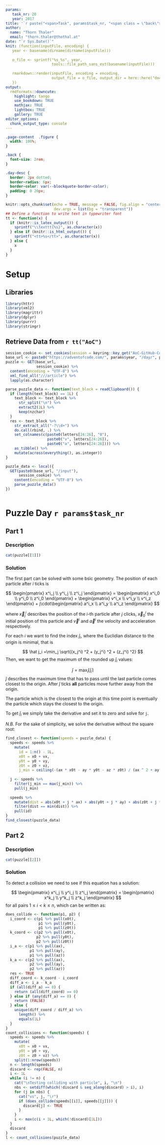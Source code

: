 ```yaml
---
params:
   task_nr: 20
   year: 2017
title: '`r paste("<span>Task", params$task_nr, "<span class = \"back\"><a href = \"index.html\">", fontawesome::fa("home"), "</a></span></span>")`'
author: 
  name: "Thorn Thaler"
  email: "thorn.thaler@thothal.at"
date: "`r Sys.Date()`"
knit: (function(inputFile, encoding) {
   year <- basename(dirname(dirname(inputFile)))
   
   o_file <- sprintf("%s_%s", year, 
                     tools::file_path_sans_ext(basename(inputFile)))
                     
   rmarkdown::render(inputFile, encoding = encoding, 
                     output_file = o_file, output_dir = here::here("docs"))
   })
output: 
  rmdformats::downcute:
    highlight: tango
    use_bookdown: TRUE
    mathjax: TRUE
    lightbox: TRUE
    gallery: TRUE
editor_options: 
  chunk_output_type: console
---
```


```css
.page-content  .figure {
  width: 100%;
}

.back {
  font-size: 2rem;
}

.day-desc {
  border: 2px dotted;
  border-radius: 6px;
  border-color: var(--blockquote-border-color);
  padding: 0 20px;
}
```

```r
knitr::opts_chunk$set(echo = TRUE, message = FALSE, fig.align = "center",
                      dev.args = list(bg = "transparent"))
## Define a function to write text in typewriter font
tt <- function(x) {
  if (knitr::is_latex_output()) {
    sprintf("\\texttt{%s}", as.character(x))
  } else if (knitr::is_html_output()) {
    sprintf("<tt>%s</tt>", as.character(x))
  } else {
    x
  }
}

```

# Setup

## Libraries

```r
library(httr)
library(xml2)
library(magrittr)
library(dplyr)
library(purrr)
library(stringr)
```

## Retrieve Data from `r tt("AoC")`


```r
session_cookie <- set_cookies(session = keyring::key_get("AoC-GitHub-Cookie"))
base_url <- paste0("https://adventofcode.com/", params$year, "/day/", params$task_nr)
puzzle <- GET(base_url,
              session_cookie) %>% 
  content(encoding = "UTF-8") %>% 
  xml_find_all("///article") %>% 
  lapply(as.character)

parse_puzzle_data <- function(text_block = readClipboard()) {
  if (length(text_block) == 1L) {
    text_block <- text_block %>% 
      str_split("\n") %>% 
      extract2(1L) %>% 
      keep(nzchar)
  }
  res <- text_block %>% 
    str_extract_all("-?\\d+") %>% 
    do.call(rbind, .) %>% 
    set_colnames(c(paste0(letters[24:26], "0"),
                   paste0("v", letters[24:26]),
                   paste0("a", letters[24:26]))) %>% 
    as_tibble() %>% 
    mutate(across(everything(), as.integer))
}

puzzle_data <- local({
  GET(paste0(base_url, "/input"),
      session_cookie) %>% 
    content(encoding = "UTF-8") %>% 
    parse_puzzle_data()
})
```

```r
```

# Puzzle Day `r params$task_nr`

## Part 1

### Description

```r
cat(puzzle[[1]])
```

### Solution

The first part can be solved with some bsic geometry. The position of each particle after
$i$ ticks is

$$
\begin{pmatrix}
x^i_j \\ y^i_j \\ z^i_j
\end{pmatrix} =
\begin{pmatrix}
x^i_0 \\ y^i_0 \\ z^i_0
\end{pmatrix} +
\begin{pmatrix}
v^i_x \\ v^i_y \\ v^i_z
\end{pmatrix} +
j\cdot\begin{pmatrix}
a^i_x \\ a^i_y \\ a^i_z
\end{pmatrix}
$$

where $\vec x^i_j$ describes the position of the $i$-th particle after $j$ clicks, 
$\vec x^i_0$ the initial position of this particle and $\vec v^i$ and $\vec a^i$ the 
velocity and acceleration respectively.

For each $i$ we want to find the index $\hat j_i$, where the Euclidian distance to the 
origin is minimal, that is 

$$
\hat j_i =\min_j \sqrt{(x_j^i) ^2 + (y_j^i) ^2 + (z_j^i) ^2} 
$$
Then, we want to get the maximum of the rounded up $\hat j_i$ values:

$$
\hat j = \max_i\left\lceil \hat j_i \right\rceil
$$
$\hat j$ describes the maximum time that has to pass until the last particle comes closest
to the origin. After $\hat j$ ticks **all** particles move further away from the origin.

The particle which is the closest to the origin at this time point is eventually the 
particle which stays the closest to the origin.

To get $\hat j_i$ we simply take the derivative and set it to zero and solve for `j`. 


*N.B.* For the sake of simplicity, we solve the derivative without the square root:


\begin{align}
f_i(j) &= (x_j^i) ^2 + (y_j^i) ^2 + (z_j^i) ^2 \\
&= (\underbrace{x_0^i + v_x^i}_{=:\tilde x^i} + j\cdot a_x^i)^2 + 
(\underbrace{y_0^i + v_y^i}_{=:\tilde y^i} + j\cdot a_y^i)^2 + 
(\underbrace{z_0^i + v_z^i}_{=:\tilde z^i} + j\cdot a_z^i)^2\\
f_i'(j) &= 2a_x^i\left(\tilde x^i + j\cdot a_x^i\right) +
         2a_y^i\left(\tilde y^i + j\cdot a_y^i\right) +
         2a_z^i\left(\tilde z^i + j\cdot a_z^i\right) \\
&= 2a_x^i\tilde x^i + 2a_y^i\tilde y^i + 2a_z^i\tilde z^i +
2j\left(\left(a_x^i\right)^2 + \left(a_y^i\right)^2 + \left(a_z^i\right)^2 \right)
\stackrel{!}{=} 0 \\
\hat j_i &= - \frac{a_x^i\tilde x^i + a_y^i\tilde y^i + 
a_z^i\tilde z^i}{\left(a_x^i\right)^2 + \left(a_y^i\right)^2 + \left(a_z^i\right)^2}

\end{align}

```r
find_closest <- function(speeds = puzzle_data) {
  speeds <- speeds %>% 
    mutate(
      id = 1:n() - 1L,
      x0t = x0 + vx,
      y0t = y0 + vy,
      z0t = z0 + vz,
      j_min = ceiling(-(ax * x0t - ay * y0t - az * z0t) / (ax ^ 2 + ay ^ 2 + az ^ 2)))
  
  j <- speeds %>% 
    filter(j_min == max(j_min)) %>% 
    pull(j_min)
  
  speeds %>% 
    mutate(dist = abs(x0t + j * ax) + abs(y0t + j * ay) + abs(z0t + j * az)) %>%
    filter(dist == min(dist)) %>% 
    pull(id)
}
find_closest(puzzle_data)
```

## Part 2

### Description

```r
cat(puzzle[[2]])
```

### Solution

To detect a collision we need to see if this equation has a solution:

$$
\begin{pmatrix}
x^i_j \\ y^i_j \\ z^i_j
\end{pmatrix} = 
\begin{pmatrix}
x^k_j \\ y^k_j \\ z^k_j
\end{pmatrix}
$$
for all pairs $1\leq i < k \leq n$, which can be written as:
\begin{align}
x_0^i + v_x^i + j\cdot a_x ^i &= x_0^k + v_x^k + j\cdot a_x ^k\\
y_0^i + v_y^i + j\cdot a_y ^i &= y_0^k + v_y^k + j\cdot a_y ^k\\
z_0^i + v_z^i + j\cdot a_z ^i &= z_0^k + v_z^k + j\cdot a_z ^k\\
\tilde x^i + j\cdot a_x ^i &= \tilde x^k + j\cdot a_x ^k\\
\tilde y^i + j\cdot a_y ^i &= \tilde y^k + j\cdot a_y ^k\\
\tilde z^i + j\cdot a_z ^i &= \tilde z^k + j\cdot a_z ^k\\
j &= \frac{\tilde x^k - \tilde x^i}{a_x^i - a_x^k}\\
j &= \frac{\tilde y^k - \tilde y^i}{a_y^i - a_y^k}\\
j &= \frac{\tilde z^k - \tilde z^i}{a_z^i - a_z^k}
\end{align}



```r
does_collide <- function(p1, p2) {
  i_coord <- c(p1 %>% pull(x0t),
               p1 %>% pull(y0t),
               p1 %>% pull(z0t))
  k_coord <- c(p2 %>% pull(x0t),
              p2 %>% pull(y0t),
              p2 %>% pull(z0t))
  i_a <- c(p1 %>% pull(ax),
           p1 %>% pull(ay),
           p1 %>% pull(az))
  k_a <- c(p2 %>% pull(ax),
           p2 %>% pull(ay),
           p2 %>% pull(az))
  res <- TRUE
  diff_coord <- k_coord - i_coord
  diff_a <- i_a - k_a
  if (all(diff_a) == 0) {
    return (all(diff_coord) == 0)
  } else if (any(diff_a) == 0) {
    return (FALSE)
  } else {
    unique(diff_coord / diff_a) %>% 
      length() %>% 
      equals(1L)
  }
}
count_collisions <- function(speeds) {
  speeds <- speeds %>% 
    mutate(
      x0t = x0 + vx,
      y0t = y0 + vy,
      z0t = z0 + vz) %>% 
    split(1:nrow(speeds)) 
  n <- length(speeds)
  discard <- rep(FALSE, n)
  i <- 1L
  while (i != n) {
    cat("\nTesting colliding with particle", i, "\n")
    nbs <- setdiff(which(!discard & seq_along(discard) > i), i)
    for (j in nbs) {
      cat("vs", j, "\r")
      if (does_collide(speeds[[i]], speeds[[j]])) {
        discard[j] <- TRUE
      }
    }
    i <- max(c(i + 1L, which(!discard)[1L]))
  }
  discard
}
l <- count_collisions(puzzle_data) 
```
